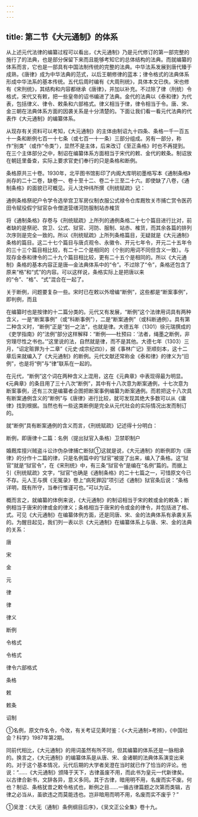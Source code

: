 ```yaml
---
---
---
```

title: 第二节《大元通制》的体系
---



从上述元代法律的编纂过程可以看出，《大元通制》乃是元代修订的第一部完整的施行了的法典，也是部分保留下来而且能够考知它的总体结构的法典。而就编纂的体系而言，它也是一部具有中国法制传统的完整的法典。中华法系发展到唐代臻于成熟，《唐律》成为中华法典的范式，以后王朝修律的蓝本；律令格式的法典体系形成中华法系的基本传统。五代后周时编有《大周刑统》，具体本文已佚。宋也修有《宋刑统》，其结构和内容都继承《唐律》，并加以补充。不过除了律（刑统）令格式，宋代又有敕，把一些皇帝的诏书编进了法典。金代的法典以《泰和律》为代表，包括律义、律令、敕条和六部格式。律义相当于律，律令相当于令。唐、宋、金三朝在法典体系方面的因袭关系是十分清楚的。下面让我们看一看元代法典的代表作《大元通制》的编纂体系。

从现存有关资料可以考知，《大元通制》的主体由制诏九十四条、条格一千一百五十一条和断例七百一十七条（或七百一十一条）三部分组成。另有一部分，称作“别类”（或作“令类”），显然不是主体，后来改订《至正条格》时也不再提到。在三个主体部分之中，制诏在编纂体系方面相当于宋代的敕、金代的敕条。制诏放在朝廷里备查，实际上要求官吏们奉行的只是条格和断例。

条格原共三十卷。1930年，北平图书馆影印了内阁大库明初墨格写本《通制条格》尚存的二十二卷，缺卷一、卷十至十二、卷二十三至二十六。即使缺了八卷，《通制条格》的面貌已可概见。元人沈仲纬所撰《刑统赋疏》记：

通例条格祭祀户令学令选举宫卫军房仪制衣服公式禄令仓库厩牧关市捕亡赏令医药田令赋役假宁狱官杂令僧道营缮河防服制站赤榷货

将《通制条格》存卷与《刑统赋疏》上所列的通例条格二十七个篇目进行比对，前者缺的是祭祀、宫卫、公式、狱官、河防、服制、站赤、榷货，而其余各篇的排列次序则是完全一致的。所以《刑统赋疏》上所列条格篇目，无疑就是《大元通制》条格的篇目。这二十七个篇目与唐贞观令、永徽令、开元七年令，开元二十五年令的三十三个篇目相比较，有二十二个是相同的（个别的用词不同但含义一致）。与现存金泰和律令的二十九个篇目相比较，更有二十五个是相同的。所以《大元通制》条格的基本内容正是唐—金法典体系中的“令”。不过除了“令”，条格还包含了原来“格”和“式”的内容。可以这样说，条格实际上是把唐以来的“令”、“格”、“式”混合在一起了。

关于断例，问题要复杂一些。宋时已在敕以外增编“断例”，这些都是“断案事例”，即判例，而且

在编纂时也是按律的十二篇分类的。元代又有发展，“断例”这个法律用词具有两种含义，一是“断案事例”（或“科断事例”），二是“断案通例”（或科断通例）。具有第二种含义时，“断例”正是“划一之法”，也就是律。大德五年（1301）徐元瑞撰成的《吏学指南》的“法例”部分这样解释：“断例——杜预曰：‘法者，绳墨之断例，非穷理尽性之书也。’”这里说的法，自然就是律，而不是其他。大德七年（1303）三月，“诏定赃罪为十二章”《元史·成宗纪四》），据《事林广记》至顺刻本，这十二章后来就编入了《大元通制》的断例。元代文献还常称金《泰和律》的律义为“旧例”，也是将“例”与“律”联系在一起的。

在元代，“断例”这个词在两种含义上混用，这在《元典章》中表现得最为明显。《元典章》的条目用了三十八次“断例”，其中有十八次意为断案通例，十七次意为断案事例，还有三次是编纂者企图把断案事例编纂为断案通例。而若把这十八次具有断案通例含义的“断例”与《唐律》进行比较，就可发现其绝大多数可以从《庸律》找到根据。当然也有一些这类断例是完全从元代社会的实际情况出发而制订的。

就“断例”具有断案通例的含义而言，《刑统赋疏》记述得十分明白：

断例，即唐律十二篇：名例（提出狱官入条格）卫禁职制户

婚厩库擅兴贼盗斗讼诈伪杂律捕亡断狱①这就是说，《大元通制》的断例即为《唐律》的分作十二篇的律，只是名例篇中的“狱官”被提了出来，编入了条格。这“狱官”就是“狱官令”，在《宋刑统》中，有三条“狱官令”是编在“名例”篇的。而据上引《刑统赋疏》文字，“狱官”也确是《通制条格》的二十七篇之一，可惜原文今已不存。元人王与撰《无冤录》卷上“病死罪囚”项引述《通制》狱官条后说：“条格详明，既有所守，当奉行惟谨可也。”可以为证。

概而言之，就编纂的体例来说，《大元通制》的制诏相当于宋的敕或金的敕条；断例相当于唐宋的律或金的律义；条格相当于唐宋的令或金的律令，并包括进了格、式。可见《大元通制》在编纂体例方面，还是同唐、宋、金的法典体系有承袭关系的。为醒目起见，我们列一表以示《大元通制》在编纂体系上与唐、宋、金的法典的关系：

唐

宋

金

元

律

律

律义

断例

令格式

令格式

律令六部格式

条格

敕

敕条

诏制

①名例，原文作名令，今改，有关考证见黄时鉴：《<大元通制>考辨》，《中国社会？科学》1987年第2期。

同前代相比，《大元通制》的用词虽然有所不同，但其编纂的体系还是一脉相承的。换言之，《大元通制》的编纂体系是从唐、宋、金诸朝的法典体系演变出来的。对于这个基本情况，元代后期的大学者吴澄在当时就已作了恰当的评论。他说：“……《大元通制》颁降于天下，古律虽废不用，而此书为皇元一代新律矣。以古律合新书，文辞各异，意义多同。其于古律，暗用明不用，名废而实不废。何也？制诏、条格犹昔之敕令格式也，断例之目……一循古律篇题之次第而类辑，古律之必当从，虽欲违之而莫能违也。岂非暗用而明不用，名废而实不废乎？”

①吴澄：《大无（通制）条例纲目后序》，《吴文正公全集》卷十九。